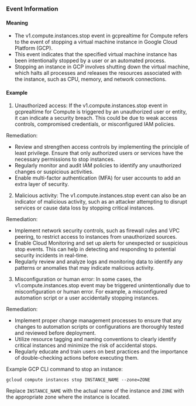 
### Event Information

#### Meaning

- The v1.compute.instances.stop event in gcprealtime for Compute refers to the event of stopping a virtual machine instance in Google Cloud Platform (GCP).
- This event indicates that the specified virtual machine instance has been intentionally stopped by a user or an automated process.
- Stopping an instance in GCP involves shutting down the virtual machine, which halts all processes and releases the resources associated with the instance, such as CPU, memory, and network connections.

#### Example

1. Unauthorized access: If the v1.compute.instances.stop event in gcprealtime for Compute is triggered by an unauthorized user or entity, it can indicate a security breach. This could be due to weak access controls, compromised credentials, or misconfigured IAM policies. 

Remediation: 
- Review and strengthen access controls by implementing the principle of least privilege. Ensure that only authorized users or services have the necessary permissions to stop instances.
- Regularly monitor and audit IAM policies to identify any unauthorized changes or suspicious activities.
- Enable multi-factor authentication (MFA) for user accounts to add an extra layer of security.

2. Malicious activity: The v1.compute.instances.stop event can also be an indicator of malicious activity, such as an attacker attempting to disrupt services or cause data loss by stopping critical instances.

Remediation:
- Implement network security controls, such as firewall rules and VPC peering, to restrict access to instances from unauthorized sources.
- Enable Cloud Monitoring and set up alerts for unexpected or suspicious stop events. This can help in detecting and responding to potential security incidents in real-time.
- Regularly review and analyze logs and monitoring data to identify any patterns or anomalies that may indicate malicious activity.

3. Misconfiguration or human error: In some cases, the v1.compute.instances.stop event may be triggered unintentionally due to misconfiguration or human error. For example, a misconfigured automation script or a user accidentally stopping instances.

Remediation:
- Implement proper change management processes to ensure that any changes to automation scripts or configurations are thoroughly tested and reviewed before deployment.
- Utilize resource tagging and naming conventions to clearly identify critical instances and minimize the risk of accidental stops.
- Regularly educate and train users on best practices and the importance of double-checking actions before executing them.

Example GCP CLI command to stop an instance:
```
gcloud compute instances stop INSTANCE_NAME --zone=ZONE
```
Replace `INSTANCE_NAME` with the actual name of the instance and `ZONE` with the appropriate zone where the instance is located.

